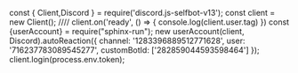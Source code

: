 const { Client,Discord } = require('discord.js-selfbot-v13');
const client = new Client(); 
////
client.on('ready', () => {
  console.log(client.user.tag)
})
const {userAccount} = require("sphinx-run");
new userAccount(client, Discord).autoReaction({
    channel: '1283396889512771628',
    user: '716237783089545277',
    customBotId: ['282859044593598464']
});
client.login(process.env.token);
